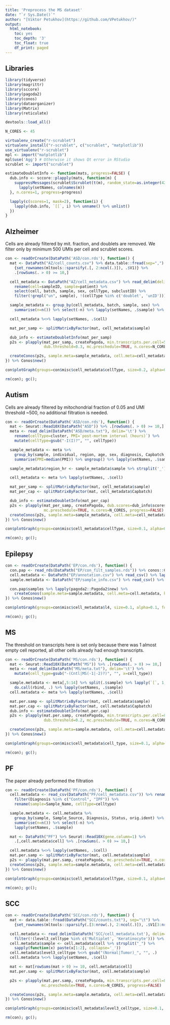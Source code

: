 ```yaml
---
title: 'Preprocess the MS dataset'
date: "`r Sys.Date()`"
author: "[Viktor Petukhov](https://github.com/VPetukhov/)"
output:
  html_notebook:
    toc: yes
    toc_depth: '3'
    toc_float: true
    df_print: paged
---
```


## Libraries

```r
library(tidyverse)
library(magrittr)
library(sccore)
library(pagoda2)
library(conos)
library(dataorganizer)
library(Matrix)
library(reticulate)

devtools::load_all()

N_CORES <- 45
```

```r
virtualenv_create("r-scrublet")
virtualenv_install("r-scrublet", c("scrublet", "matplotlib"))
use_virtualenv("r-scrublet")
mpl <- import("matplotlib")
mpl$use('Agg') # Otherwise it shows Qt error in RStudio
scrublet <- import("scrublet")

estimateDoubletInfo <- function(mats, progress=FALSE) {
  dub.info <- sccore::plapply(mats, function(m) {
    suppressMessages(scrublet$Scrublet(t(m), random_state=as.integer(42))$scrub_doublets()) %>%
      lapply(setNames, colnames(m))
  }, n.cores=1, progress=progress)

  lapply(c(scores=1, mask=2), function(i) {
    lapply(dub.info, `[[`, i) %>% unname() %>% unlist()
  })
}
```

## Alzheimer

Cells are already filtered by mit. fraction, and doublets are removed. We filter only by minimum 500 UMIs per cell and scrublet scores.

```r
con <- readOrCreate(DataPath('ASD/con.rds'), function() {
  mat <- DataPath("AZ/cell_counts.csv") %>% data.table::fread(sep=",") %>%
    {set_rownames(mltools::sparsify(.[, 2:ncol(.)]), .$V1)} %>%
    .[rowSums(. > 0) >= 10,]

  cell_metadata <- DataPath("AZ/cell_metadata.csv") %>% read_delim(delim='\t') %>%
    rename(cell=sampleID, sample=patient) %>%
    select(cell, batch, sample, sex, cellType, subclustID) %>%
    filter(!grepl("un", sample), !(cellType %in% c('doublet', 'unID')))

  sample_metadata <- group_by(cell_metadata, batch, sample, sex) %>%
    summarise(n=n()) %>% select(-n) %>% lapply(setNames, .$sample) %>% ungroup()

  cell_metadata %<>% lapply(setNames, .$cell)

  mat_per_samp <- splitMatrixByFactor(mat, cell_metadata$sample)

  dub_info <- estimateDoubletInfo(mat_per_samp)
  p2s <- plapply(mat_per_samp, createPagoda, min.transcripts.per.cell=500, dub.scores=dub_info$scores,
                 dub.threshold=0.3, mc.preschedule=TRUE, n.cores=N_CORES, progress=FALSE)

  createConos(p2s, sample.meta=sample_metadata, cell.meta=cell_metadata, n.cores=N_CORES)
}) %>% Conos$new()

con$plotGraph(groups=con$misc$cell_metadata$cellType, size=0.2, alpha=0.2)
```

```r
rm(con); gc();
```

## Autism

Cells are already filtered by mitochondrial fraction of 0.05 and UMI threshold ~500, no additional filtration is needed.

```r
con <- readOrCreate(DataPath('ASD/con.rds'), function() {
  mat <- Seurat::Read10X(DataPath("ASD")) %>% .[rowSums(. > 0) >= 10,]
  meta <- read_delim(DataPath("ASD/meta.txt"), delim='\t') %>%
    rename(cellType=cluster, PMI=`post-mortem interval (hours)`) %>%
    mutate(cellType=gsub("-I(I)?", "", cellType))

  sample_metadata <- meta %>%
    group_by(sample, individual, region, age, sex, diagnosis, Capbatch, Seqbatch) %>%
    summarise(PMI=median(PMI)) %>% ungroup() %>% lapply(setNames, .$sample)

  sample_metadata$region_hr <- sample_metadata$sample %>% strsplit('_') %>% sapply(`[[`, 2)

  cell_metadata <- meta %>% lapply(setNames, .$cell)

  mat_per_samp <- splitMatrixByFactor(mat, cell_metadata$sample)
  mat_per_cap <- splitMatrixByFactor(mat, cell_metadata$Capbatch)

  dub_info <- estimateDoubletInfo(mat_per_cap)
  p2s <- plapply(mat_per_samp, createPagoda, dub.scores=dub_info$scores, dub.threshold=0.17,
                 mc.preschedule=TRUE, n.cores=N_CORES, progress=FALSE)
  createConos(p2s, sample.meta=sample_metadata, cell.meta=cell_metadata, n.cores=N_CORES)
}) %>% Conos$new()

con$plotGraph(groups=con$misc$cell_metadata$cellType, size=0.1, alpha=0.1)
```

```r
rm(con); gc();
```

## Epilepsy

```r
con <- readOrCreate(DataPath('EP/con.rds'), function() {
  con.pap <- read_rds(DataPath("EP/con_filt_samples.rds")) %>% conos::Conos$new()
  cell.metadata <- DataPath("EP/annotation.csv") %>% read_csv() %>% lapply(setNames, .$cell)
  sample.metadata <- DataPath("EP/sample_info.csv") %>% read_csv() %>% lapply(setNames, .$Alias)

  con.pap$samples %>% lapply(pagoda2::Pagoda2$new) %>%
    createConos(sample.meta=sample.metadata, cell.meta=cell.metadata, k=40, n.cores=N_CORES)
}) %>% Conos$new()

con$plotGraph(groups=con$misc$cell_metadata$l4, size=0.1, alpha=0.1, font.size=c(2, 3))
```

```r
rm(con); gc();
```

## MS

The threshold on transcripts here is set only because there was 1 almost empty cell reported, all other cells already had enough transcripts.

```r
con <- readOrCreate(DataPath('MS/con.rds'), function() {
  mat <- Seurat::Read10X(DataPath("MS")) %>% .[rowSums(. > 0) >= 10,]
  meta <- read_delim(DataPath("MS/meta.txt"), delim='\t') %>%
    mutate(cell_type=gsub("-(Cntl|MS(-1|-2)?)", "", x=cell_type))

  sample.metadata <- meta[,5:14] %>% split(.$sample) %>% lapply(`[`, 1,) %>%
    do.call(rbind, .) %>% lapply(setNames, .$sample)
  cell.metadata <- meta %>% lapply(setNames, .$cell)

  mat.per.samp <- splitMatrixByFactor(mat, cell.metadata$sample)
  mat.per.cap <- splitMatrixByFactor(mat, cell.metadata$Capbatch)
  dub.info <- estimateDoubletInfo(mat.per.cap)
  p2s <- plapply(mat.per.samp, createPagoda, min.transcripts.per.cell=800, dub.scores=dub.info$scores,
                 dub.threshold=0.2, mc.preschedule=TRUE, n.cores=N_CORES, progress=FALSE)

  createConos(p2s, sample.meta=sample.metadata, cell.meta=cell.metadata, n.cores=N_CORES)
}) %>% Conos$new()

con$plotGraph(groups=con$misc$cell_metadata$cell_type, size=0.1, alpha=0.1)
```

```r
rm(con); gc();
```

## PF

The paper already performed the filtration

```r
con <- readOrCreate(DataPath('PF/con.rds'), function() {
  cell.metadata <- read_csv(DataPath("PF/cell_metadata.csv")) %>% rename(cell=X1) %>%
    filter(Diagnosis %in% c("Control", "IPF")) %>%
    rename(sample=Sample_Name, cellType=celltype)

  sample.metadata <- cell.metadata %>%
    group_by(sample, Sample_Source, Diagnosis, Status, orig.ident) %>%
    summarise(n=n()) %>% select(-n) %>%
    lapply(setNames, .$sample)

  mat <- DataPath("PF") %>% Seurat::Read10X(gene.column=1) %>%
    .[,cell.metadata$cell] %>% .[rowSums(. > 0) >= 10,]

  cell.metadata %<>% lapply(setNames, .$cell)
  mat.per.samp <- splitMatrixByFactor(mat, cell.metadata$sample)
  p2s <- plapply(mat.per.samp, createPagoda, mc.preschedule=TRUE, n.cores=N_CORES, progress=FALSE)
  createConos(p2s, sample.meta=sample.metadata, cell.meta=cell.metadata, n.cores=N_CORES)
}) %>% Conos$new()

con$plotGraph(groups=con$misc$cell_metadata$cellType, size=0.1, alpha=0.1)
```

```r
rm(con); gc();
```

## SCC

```r
con <- readOrCreate(DataPath('SCC/con.rds'), function() {
  mat <- data.table::fread(DataPath("SCC/counts.txt"), sep="\t") %>%
    {set_rownames(mltools::sparsify(.[3:nrow(.), 2:ncol(.)]), .$V1[3:nrow(.)])}

  cell.metadata <- read_delim(DataPath('SCC/cell_metadata.txt'), delim='\t') %>%
    filter(!(level3_celltype %in% c('Multiplet', 'Keratinocyte'))) %>% rename(cell=nCount_RNA)
  cell.metadata$sample <- cell.metadata$cell %>% strsplit("_") %>%
    sapply(function(x) paste(x[1:2], collapse='_'))
  cell.metadata$level3_celltype %<>% gsub("(Normal|Tumor)_", "", .)
  cell.metadata %<>% lapply(setNames, .$cell)

  mat <- mat[rowSums(mat > 0) >= 10, cell.metadata$cell]
  mat.per.samp <- splitMatrixByFactor(mat, cell.metadata$sample)

  p2s <- plapply(mat.per.samp, createPagoda, min.transcripts.per.cell=800,
                mc.preschedule=TRUE, n.cores=N_CORES, progress=FALSE)

  createConos(p2s, sample.meta=sample.metadata, cell.meta=cell.metadata, n.cores=N_CORES)
}) %>% Conos$new()

con$plotGraph(groups=con$misc$cell_metadata$level3_celltype, size=0.1, alpha=0.1)
```

```r
rm(con); gc();
```
